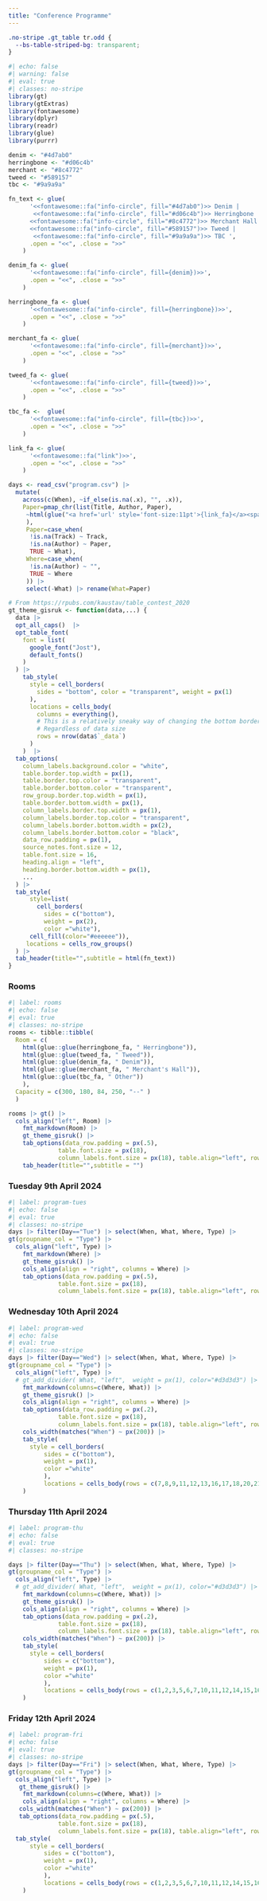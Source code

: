 ```yaml
---
title: "Conference Programme"
---
```


```css
.no-stripe .gt_table tr.odd {
  --bs-table-striped-bg: transparent;
}
```


```r
#| echo: false
#| warning: false
#| eval: true
#| classes: no-stripe
library(gt)
library(gtExtras)
library(fontawesome)
library(dplyr)
library(readr)
library(glue)
library(purrr)

denim <- "#4d7ab0"
herringbone <- "#d06c4b"
merchant <- "#8c4772"
tweed <- "#589157"
tbc <- "#9a9a9a"

fn_text <- glue(
      '<<fontawesome::fa("info-circle", fill="#4d7ab0")>> Denim |
       <<fontawesome::fa("info-circle", fill="#d06c4b")>> Herringbone | 
      <<fontawesome::fa("info-circle", fill="#8c4772")>> Merchant Hall |
      <<fontawesome::fa("info-circle", fill="#589157")>> Tweed |
       <<fontawesome::fa("info-circle", fill="#9a9a9a")>> TBC ',
      .open = "<<", .close = ">>"
    )

denim_fa <- glue(
      '<<fontawesome::fa("info-circle", fill={denim})>>',
      .open = "<<", .close = ">>"
    )

herringbone_fa <- glue(
      '<<fontawesome::fa("info-circle", fill={herringbone})>>',
      .open = "<<", .close = ">>"
    )

merchant_fa <- glue(
      '<<fontawesome::fa("info-circle", fill={merchant})>>',
      .open = "<<", .close = ">>"
    )

tweed_fa <- glue(
      '<<fontawesome::fa("info-circle", fill={tweed})>>',
      .open = "<<", .close = ">>"
    )

tbc_fa <-  glue(
      '<<fontawesome::fa("info-circle", fill={tbc})>>',
      .open = "<<", .close = ">>"
    )

link_fa <- glue(
      '<<fontawesome::fa("link")>>',
      .open = "<<", .close = ">>"
    )

days <- read_csv("program.csv") |> 
  mutate(
    across(c(When), ~if_else(is.na(.x), "", .x)),
    Paper=pmap_chr(list(Title, Author, Paper),
     ~html(glue("<a href='url' style='font-size:11pt'>{link_fa}</a><span style='font-style:italic; font-size:11.5pt'> {..1}</span><br><span style='font-style:italic; font-size:11.5pt'>--&nbsp;{..2}</span>"))
     ),
     Paper=case_when(
      !is.na(Track) ~ Track,
      !is.na(Author) ~ Paper,
      TRUE ~ What),
     Where=case_when(
      !is.na(Author) ~ "",
      TRUE ~ Where
     )) |>
     select(-What) |> rename(What=Paper)

# From https://rpubs.com/kaustav/table_contest_2020
gt_theme_gisruk <- function(data,...) {
  data |>
  opt_all_caps()  |>
  opt_table_font(
    font = list(
      google_font("Jost"),
      default_fonts()
    )
  ) |>
    tab_style(
      style = cell_borders(
        sides = "bottom", color = "transparent", weight = px(1)
      ),
      locations = cells_body(
        columns = everything(),
        # This is a relatively sneaky way of changing the bottom border
        # Regardless of data size
        rows = nrow(data$`_data`)
      )
    )  |>
  tab_options(
    column_labels.background.color = "white",
    table.border.top.width = px(1),
    table.border.top.color = "transparent",
    table.border.bottom.color = "transparent",
    row_group.border.top.width = px(1),
    table.border.bottom.width = px(1),
    column_labels.border.top.width = px(1),
    column_labels.border.top.color = "transparent",
    column_labels.border.bottom.width = px(2),
    column_labels.border.bottom.color = "black",
    data_row.padding = px(1),
    source_notes.font.size = 12,
    table.font.size = 16,
    heading.align = "left",
    heading.border.bottom.width = px(1),
    ...
  ) |>
  tab_style(
      style=list(
        cell_borders(
          sides = c("bottom"),  
          weight = px(2),
          color ="white"),
      cell_fill(color="#eeeeee")),
     locations = cells_row_groups()
  ) |>
  tab_header(title="",subtitle = html(fn_text))
}
```


### Rooms

```r
#| label: rooms
#| echo: false
#| eval: true
#| classes: no-stripe
rooms <- tibble::tibble(
  Room = c(
    html(glue::glue(herringbone_fa, " Herringbone")),
    html(glue::glue(tweed_fa, " Tweed")),
    html(glue::glue(denim_fa, " Denim")),
    html(glue::glue(merchant_fa, " Merchant's Hall")),
    html(glue::glue(tbc_fa, " Other"))
    ),
  Capacity = c(300, 180, 84, 250, "--" )
  ) 

rooms |> gt() |> 
  cols_align("left", Room) |>
    fmt_markdown(Room) |>
    gt_theme_gisruk() |>
    tab_options(data_row.padding = px(.5),
              table.font.size = px(18),
              column_labels.font.size = px(18), table.align="left", row_group.font.size = px(16)) |>
    tab_header(title="",subtitle = "")
```



### Tuesday 9th April 2024

```r
#| label: program-tues
#| echo: false
#| eval: true
#| classes: no-stripe
days |> filter(Day=="Tue") |> select(When, What, Where, Type) |>
gt(groupname_col = "Type") |> 
  cols_align("left", Type) |>
    fmt_markdown(Where) |>
    gt_theme_gisruk() |>
    cols_align(align = "right", columns = Where) |>
    tab_options(data_row.padding = px(.5),
              table.font.size = px(18),
              column_labels.font.size = px(18), table.align="left", row_group.font.size = px(16)) 
```

### Wednesday 10th April 2024

```r
#| label: program-wed
#| echo: false
#| eval: true
#| classes: no-stripe
days |> filter(Day=="Wed") |> select(When, What, Where, Type) |> 
gt(groupname_col = "Type") |> 
  cols_align("left", Type) |>
  # gt_add_divider( What, "left",  weight = px(1), color="#d3d3d3") |> 
    fmt_markdown(columns=c(Where, What)) |>
    gt_theme_gisruk() |>
    cols_align(align = "right", columns = Where) |>
    tab_options(data_row.padding = px(.2),
              table.font.size = px(18),
              column_labels.font.size = px(18), table.align="left", row_group.font.size = px(16)) |>
    cols_width(matches("When") ~ px(200)) |>
    tab_style(
      style = cell_borders(
          sides = c("bottom"),  
          weight = px(1), 
          color ="white"
          ),
          locations = cells_body(rows = c(7,8,9,11,12,13,16,17,18,20,21,22))
    )
```

### Thursday 11th April 2024

```r
#| label: program-thu
#| echo: false
#| eval: true
#| classes: no-stripe

days |> filter(Day=="Thu") |> select(When, What, Where, Type) |> 
gt(groupname_col = "Type") |> 
  cols_align("left", Type) |>
  # gt_add_divider( What, "left",  weight = px(1), color="#d3d3d3") |> 
    fmt_markdown(columns=c(Where, What)) |>
    gt_theme_gisruk() |>
    cols_align(align = "right", columns = Where) |>
    tab_options(data_row.padding = px(.2),
              table.font.size = px(18),
              column_labels.font.size = px(18), table.align="left", row_group.font.size = px(16)) |>
    cols_width(matches("When") ~ px(200)) |>
    tab_style(
      style = cell_borders(
          sides = c("bottom"),  
          weight = px(1), 
          color ="white"
          ),
          locations = cells_body(rows = c(1,2,3,5,6,7,10,11,12,14,15,16,18,19,20,23,24,25,26,28,29,30,32,33,34,36,37,38,39,41,42,43))
    )

```

### Friday 12th April 2024

```r
#| label: program-fri
#| echo: false
#| eval: true
#| classes: no-stripe
days |> filter(Day=="Fri") |> select(When, What, Where, Type) |>
gt(groupname_col = "Type") |> 
  cols_align("left", Type) |>
   gt_theme_gisruk() |>
    fmt_markdown(columns=c(Where, What)) |>
    cols_align(align = "right", columns = Where) |>
   cols_width(matches("When") ~ px(200)) |>
   tab_options(data_row.padding = px(.5),
              table.font.size = px(18),
              column_labels.font.size = px(18), table.align="left", row_group.font.size = px(16)) |>
  tab_style(
      style = cell_borders(
          sides = c("bottom"),  
          weight = px(1), 
          color ="white"
          ),
          locations = cells_body(rows = c(1,2,3,5,6,7,10,11,12,14,15,16)) 
    ) 
```